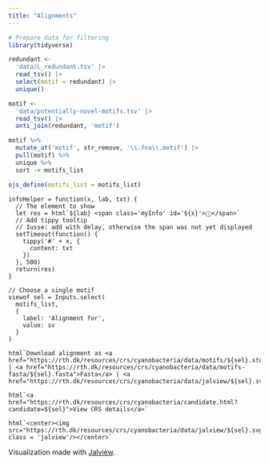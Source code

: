 ```yaml
---
title: "Alignments"
---
```


```r
# Prepare data for filtering
library(tidyverse)

redundant <-
  'data/L_redundant.tsv' |>
  read_tsv() |>
  select(motif = redundant) |>
  unique()

motif <-
  'data/potentially-novel-motifs.tsv' |>
  read_tsv() |>
  anti_join(redundant, 'motif')

motif %>%
  mutate_at('motif', str_remove, '\\.fna\\.motif') |>
  pull(motif) %>%
  unique %>%
  sort -> motifs_list

ojs_define(motifs_list = motifs_list)
```

::: {style="display: none;"}
```ojs
//Check GET variable `candidate` for what motif to choose, otherwise default to first one
para = window.location.href.match(/(?<=candidate=)(.*?)[^&]+/)
sv = {
  if ( para !== null ) {
    if ( motifs_list.includes(para[0]) ) {
      return para[0]
    }
  }
  return motifs_list[0] 
}
```
:::

```ojs
infoHelper = function(x, lab, txt) {
  // The element to show
  let res = html`${lab} <span class='myInfo' id='${x}'>ⓘ</span>`
  // Add tippy tooltip
  // Iusse: add with delay, otherwise the span was not yet displayed
  setTimeout(function() {
    tippy('#' + x, {
      content: txt 
    })
  }, 500)
  return(res)
}

// Choose a single motif
viewof sel = Inputs.select(
  motifs_list,
  {
    label: 'Alignment for',
    value: sv
  }
)

html`Download alignment as <a href="https://rth.dk/resources/crs/cyanobacteria/data/motifs/${sel}.sto">Stockholm</a> | <a href="https://rth.dk/resources/crs/cyanobacteria/data/motifs-fasta/${sel}.fasta">Fasta</a> | <a href="https://rth.dk/resources/crs/cyanobacteria/data/jalview/${sel}.svg">Figure</a>`

html`<a href="https://rth.dk/resources/crs/cyanobacteria/candidate.html?candidate=${sel}">View CRS details</a>`
```

```ojs
html`<center><img src="https://rth.dk/resources/crs/cyanobacteria/data/jalview/${sel}.svg" class = 'jalview'/></center>`
```

Visualization made with [Jalview](https://www.jalview.org/).
